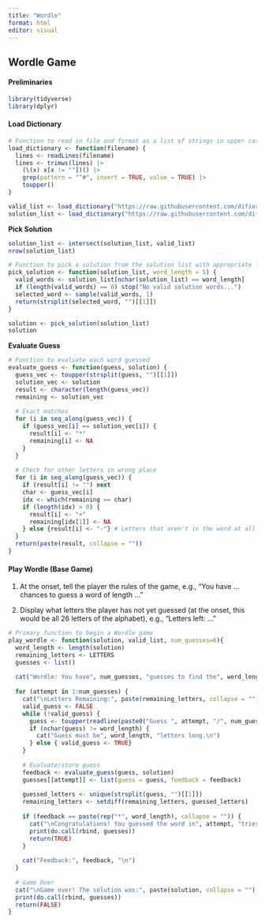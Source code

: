 ```yaml
---
title: "Wordle"
format: html
editor: visual
---
```


## Wordle Game

#### Preliminaries

```r
library(tidyverse)
library(dplyr)

```

#### Load Dictionary

```r
# Function to read in file and format as a list of strings in upper case
load_dictionary <- function(filename) {
  lines <- readLines(filename)
  lines <- trimws(lines) |>
    (\(x) x[x != ""])() |>
    grep(pattern = "^#", invert = TRUE, value = TRUE) |>
    toupper()
}

valid_list <- load_dictionary("https://raw.githubusercontent.com/difiore/ada-datasets/refs/heads/main/collins-scrabble-words-2019.txt")
solution_list <- load_dictionary("https://raw.githubusercontent.com/difiore/ada-datasets/refs/heads/main/google-10000-english-usa-no-swears.txt")

```

**Pick Solution**

```r
solution_list <- intersect(solution_list, valid_list)
nrow(solution_list)

# Function to pick a solution from the solution list with appropriate length
pick_solution <- function(solution_list, word_length = 5) {
  valid_words <- solution_list[nchar(solution_list) == word_length]
  if (length(valid_words) == 0) stop("No valid solution words...")
  selected_word <- sample(valid_words, 1)
  return(strsplit(selected_word, "")[[1]])
}

solution <- pick_solution(solution_list)
solution
```

**Evaluate Guess**

```r
# Function to evaluate each word guessed
evaluate_guess <- function(guess, solution) {
  guess_vec <- toupper(strsplit(guess, "")[[1]])
  solution_vec <- solution
  result <- character(length(guess_vec))
  remaining <- solution_vec
  
  # Exact matches
  for (i in seq_along(guess_vec)) {
    if (guess_vec[i] == solution_vec[i]) {
      result[i] <- "*"
      remaining[i] <- NA
    }
  }
  
  # Check for other letters in wrong place
  for (i in seq_along(guess_vec)) {
    if (result[i] != "") next
    char <- guess_vec[i]
    idx <- which(remaining == char)
    if (length(idx) > 0) {
      result[i] <- "+"
      remaining[idx[1]] <- NA
    } else {result[i] <- "-"} # Letters that aren't in the word at all
  }
  return(paste(result, collapse = ""))
}

```

#### Play Wordle (Base Game)

1.  At the onset, tell the player the rules of the game, e.g., "You have ... chances to guess a word of length ..."

2.  Display what letters the player has not yet guessed (at the onset, this would be all 26 letters of the alphabet), e.g., "Letters left: ..."

```r
# Primary function to begin a Wordle game
play_wordle <- function(solution, valid_list, num_guesses=6){
  word_length <- length(solution)
  remaining_letters <- LETTERS
  guesses <- list()
  
  cat("Wordle: You have", num_guesses, "guesses to find the", word_length, "letter word.\n")
  
  for (attempt in 1:num_guesses) {
    cat("\nLetters Remaining:", paste(remaining_letters, collapse = ""), "\n")
    valid_guess <- FALSE
    while (!valid_guess) {
      guess <- toupper(readline(paste0("Guess ", attempt, "/", num_guesses, ": ")))
      if (nchar(guess) != word_length) {
        cat("Guess must be", word_length, "letters long.\n")
      } else { valid_guess <- TRUE}
    }
    
    # Evaluate/store guess
    feedback <- evaluate_guess(guess, solution)
    guesses[[attempt]] <- list(guess = guess, feedback = feedback)
    
    guessed_letters <- unique(strsplit(guess, "")[[1]])
    remaining_letters <- setdiff(remaining_letters, guessed_letters)
    
    if (feedback == paste(rep("*", word_length), collapse = "")) {
      cat("\nCongratulations! You guessed the word in", attempt, "tries!\n")
      print(do.call(rbind, guesses))
      return(TRUE)
    }
    
    cat("Feedback:", feedback, "\n")
  }
  
  # Game Over
  cat("\nGame over! The solution was:", paste(solution, collapse = ""), "\n")
  print(do.call(rbind, guesses))
  return(FALSE)
}


```

